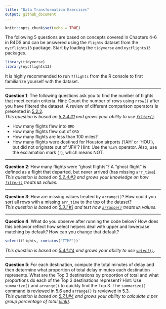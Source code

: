 ```yaml
---
title: "Data Transformation Exercises"
output: github_document
---
```


```r
knitr::opts_chunk$set(echo = TRUE)
```

The following 5 questions are based on concepts covered in Chapters 4-6 in R4DS 
and can be answered using the `flights` dataset from the `nycflights13` package. 
Start by loading the `tidyverse` and `nycflights13` packages.

```r
library(tidyverse)
library(nycflights13)
```

It is highly recommended to run `?flights` from the R console to first familiarize 
yourself with the dataset.

--- 

**Question 1**:
The following questions ask you to find the number of flights that meet certain 
criteria. Hint: Count the number of rows using `nrow()` after you have filtered 
the dataset. A review of different comparison operators is presented in [5.2.2](http://r4ds.had.co.nz/transform.html#logical-operators).   
*This question is based on [5.2.4.#1](http://r4ds.had.co.nz/transform.html#exercises-7) and grows your ability to use [`filter()`](http://r4ds.had.co.nz/transform.html#filter-rows-with-filter).*

 - How many flights flew into `ORD`
 - How many flights flew out of `ORD`
 - How many flights are less than 100 miles?
 - How many flights were destined for Houston airports ('IAH' or 'HOU'), but did not 
 originate out of 'JFK'? Hint: Use the `%in%` operator. Also, use the 
 exclamation mark  (`!`), which means NOT.

---

**Question 2**:
How many flights were "ghost flights"? A "ghost flight" is defined as a flight 
that departed, but never arrived (has missing `arr_time`).  
*This question is based on [5.2.4.#3](http://r4ds.had.co.nz/transform.html#exercises-7) and grows your knowledge on how [`filter()`](http://r4ds.had.co.nz/transform.html#filter-rows-with-filter) treats `NA` values.*

---

**Question 3**: 
How are missing values treated by `arrange()`? How could you sort all rows with 
a missing `arr_time` to the top of the dataset?  
*This question is based on [5.3.1.#1](http://r4ds.had.co.nz/transform.html#exercises-8) and test how [`arrange()`](http://r4ds.had.co.nz/transform.html#arrange-rows-with-arrange) treats `NA` values.*

---

**Question 4**:
What do you observe after running the code below? How does this behavior reflect 
how select helpers deal with upper and lowercase matching by default? How can you 
change that default? 

```r
select(flights, contains("TIME"))`
```

*This question is based on [5.4.1.#4](http://r4ds.had.co.nz/transform.html#exercises-9) and grows your ability to use [`select()`](http://r4ds.had.co.nz/transform.html#select-columns-with-select).*

---

**Question 5**:
For each destination, compute the total minutes of delay and then determine what 
proportion of total delay minutes each destination represents. What are the Top 3 
destinations by proportion of total and what proportions do each of the Top 3 
destinations represent? Hint: Use `summarize()` and `arrange()` to quickly find 
the Top 3. The `summarize()` command is reviewed in 
[5.6](http://r4ds.had.co.nz/transform.html#grouped-summaries-with-summarise) and 
`arrange()` is reviewed in [5.3](http://r4ds.had.co.nz/transform.html#arrange-rows-with-arrange).  
*This question is based on [5.7.1.#4](http://r4ds.had.co.nz/transform.html#exercises-12) and grows your ability to calculate a per group percentage of total [(link)](http://r4ds.had.co.nz/transform.html#grouped-mutates-and-filters).*
